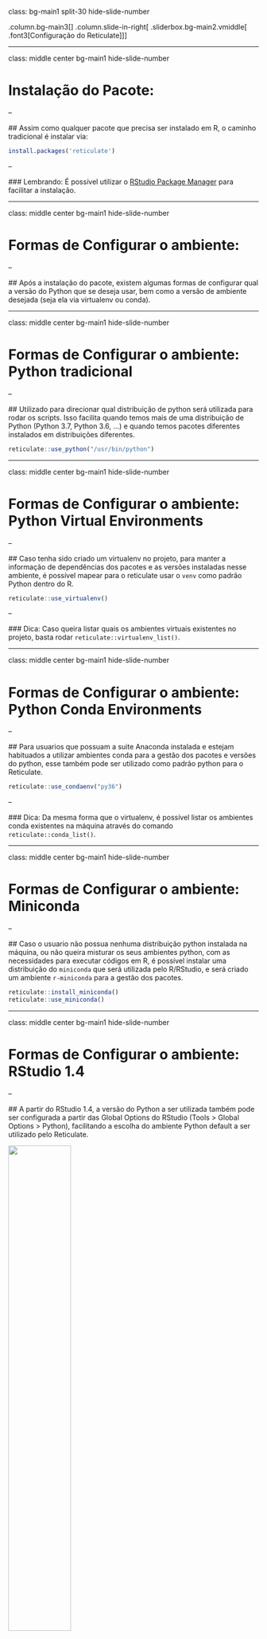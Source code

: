 class: bg-main1 split-30 hide-slide-number

.column.bg-main3[
]
.column.slide-in-right[
.sliderbox.bg-main2.vmiddle[
.font3[Configuração do Reticulate]
]]

---

class: middle center bg-main1 hide-slide-number

# Instalação do Pacote:

--

  ## Assim como qualquer pacote que precisa ser instalado em R, o caminho tradicional é instalar via:
  
```r
install.packages('reticulate')
```

--

  ### Lembrando: É possível utilizar o [RStudio Package Manager](https://packagemanager.rstudio.com/client/#/repos/1/overview) para facilitar a instalação.

---

class: middle center bg-main1 hide-slide-number

# Formas de Configurar o ambiente:

--

  ## Após a instalação do pacote, existem algumas formas de configurar qual a versão do Python que se deseja usar, bem como a versão de ambiente desejada (seja ela via virtualenv ou conda).
        
---

class: middle center bg-main1 hide-slide-number

# Formas de Configurar o ambiente: Python tradicional

--
  
  ## Utilizado para direcionar qual distribuição de python será utilizada para rodar os scripts. Isso facilita quando temos mais de uma distribuição de Python (Python 3.7, Python 3.6, ...) e quando temos pacotes diferentes instalados em distribuições diferentes.
  
```r
reticulate::use_python("/usr/bin/python")
```
  
---

class: middle center bg-main1 hide-slide-number

# Formas de Configurar o ambiente: Python Virtual Environments

--
  
  ## Caso tenha sido criado um virtualenv no projeto, para manter a informação de dependências dos pacotes e as versões instaladas nesse ambiente, é possível mapear para o reticulate usar o `venv` como padrão Python dentro do R.
  
```r
reticulate::use_virtualenv()
```
  
--
  
  ### Dica: Caso queira listar quais os ambientes virtuais existentes no projeto, basta rodar `reticulate::virtualenv_list()`.
  
---

class: middle center bg-main1 hide-slide-number

# Formas de Configurar o ambiente: Python Conda Environments

--
  
  ## Para usuarios que possuam a suite Anaconda instalada e estejam habituados a utilizar ambientes conda para a gestão dos pacotes e versões do python, esse também pode ser utilizado como padrão python para o Reticulate.
  
```r
reticulate::use_condaenv("py36")
```
  
--
  
  ### Dica: Da mesma forma que o virtualenv, é possível listar os ambientes conda existentes na máquina através do comando `reticulate::conda_list()`.
  
---

class: middle center bg-main1 hide-slide-number

# Formas de Configurar o ambiente: Miniconda

--
  
  ## Caso o usuario não possua nenhuma distribuição python instalada na máquina, ou não queira misturar os seus ambientes python, com as necessidades para executar códigos em R, é possível instalar uma distribuição do `miniconda` que será utilizada pelo R/RStudio, e será criado um ambiente `r-miniconda` para a gestão dos pacotes.
  
```r
reticulate::install_miniconda()
reticulate::use_miniconda()
```
  
---

class: middle center bg-main1 hide-slide-number

# Formas de Configurar o ambiente: RStudio 1.4

--
  
  ## A partir do RStudio 1.4, a versão do Python a ser utilizada também pode ser configurada a partir das Global Options do RStudio (Tools > Global Options > Python), facilitando a escolha do ambiente Python default a ser utilizado pelo Reticulate.
  
<div align="center">
  <img src="images/rstudio_python.png" height="50%" width="50%" />
</div>
  
---